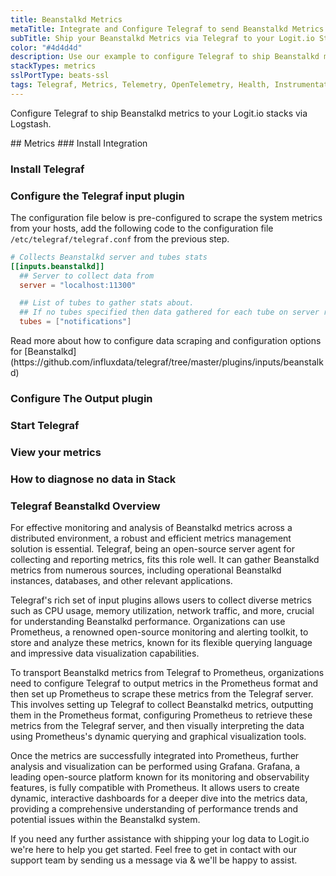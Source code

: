 ```yaml
---
title: Beanstalkd Metrics
metaTitle: Integrate and Configure Telegraf to send Beanstalkd Metrics
subTitle: Ship your Beanstalkd Metrics via Telegraf to your Logit.io Stack
color: "#4d4d4d"
description: Use our example to configure Telegraf to ship Beanstalkd metrics to your Logit.io stacks. Configure Telegraf to send Beanstalkd metrics to Logstash or Elastic.
stackTypes: metrics
sslPortType: beats-ssl
tags: Telegraf, Metrics, Telemetry, OpenTelemetry, Health, Instrumentation, Beanstalkd, Prometheus, Message Queue, Job Queue
---
```


Configure Telegraf to ship Beanstalkd metrics to your Logit.io stacks via Logstash.

<Steps>
  ## Metrics
  ### Install Integration
  <InstallIntegration/>

  ### Install Telegraf

  <InstallTelegraf />

  ### Configure the Telegraf input plugin

  The configuration file below is pre-configured to scrape the system metrics from your hosts, add the following code to the configuration file `/etc/telegraf/telegraf.conf` from the previous step.

  ```toml copy
  # Collects Beanstalkd server and tubes stats
  [[inputs.beanstalkd]]
    ## Server to collect data from
    server = "localhost:11300"

    ## List of tubes to gather stats about.
    ## If no tubes specified then data gathered for each tube on server reported by list-tubes command
    tubes = ["notifications"]
  ```

  <Callout type="info">
    Read more about how to configure data scraping and configuration options for [Beanstalkd](https://github.com/influxdata/telegraf/tree/master/plugins/inputs/beanstalkd)
  </Callout>

  ### Configure The Output plugin

  <TelegrafOutputPlugin />

  ### Start Telegraf

  <StartTelegraf />

  ### View your metrics
  <LaunchStack source="Beanstalkd_Metrics_via_Telegraf" utmMedium="metrics" utmCampaign="telegraf-Beanstalkd-metrics" />

  ### How to diagnose no data in Stack

  <DiagnoseNoData />

</Steps>

### Telegraf Beanstalkd Overview

For effective monitoring and analysis of Beanstalkd metrics across a distributed environment, a robust and efficient metrics management 
solution is essential. Telegraf, being an open-source server agent for collecting and reporting metrics, fits this role well. It can gather 
Beanstalkd metrics from numerous sources, including operational Beanstalkd instances, databases, and other relevant applications.

Telegraf's rich set of input plugins allows users to collect diverse metrics such as CPU usage, memory utilization, network traffic, and more, 
crucial for understanding Beanstalkd performance. Organizations can use Prometheus, a renowned open-source monitoring and alerting toolkit, to 
store and analyze these metrics, known for its flexible querying language and impressive data visualization capabilities.

To transport Beanstalkd metrics from Telegraf to Prometheus, organizations need to configure Telegraf to output metrics in the Prometheus 
format and then set up Prometheus to scrape these metrics from the Telegraf server. This involves setting up Telegraf to collect Beanstalkd 
metrics, outputting them in the Prometheus format, configuring Prometheus to retrieve these metrics from the Telegraf server, and then visually 
interpreting the data using Prometheus's dynamic querying and graphical visualization tools.

Once the metrics are successfully integrated into Prometheus, further analysis and visualization can be performed using Grafana. Grafana, 
a leading open-source platform known for its monitoring and observability features, is fully compatible with Prometheus. It allows users to 
create dynamic, interactive dashboards for a deeper dive into the metrics data, providing a comprehensive understanding of performance trends 
and potential issues within the Beanstalkd system.

If you need any further assistance with shipping your log data to Logit.io we're here to help you get started. Feel free to get in contact with 
our support team by sending us a message via <IntercomButton text="live chat" /> & we'll be happy to assist.